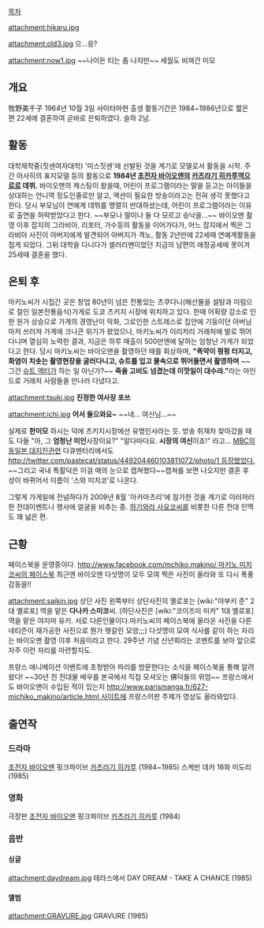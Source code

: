 [[목차]]

attachment:hikaru.jpg


attachment:old3.jpg
으...응?


attachment:now1.jpg
~~나이든 티는 좀 나지만~~ 세월도 비껴간 미모


== 개요 ==
牧野美千子
1964년 10월 3일 사이타마현 출생
활동기간은 1984~1986년으로 짧은 편
22세에 결혼하여 곧바로 은퇴하였다. 슬하 2남.


== 활동 ==
대학재학중(짓센여자대학) '미스짓센'에 선발된 것을 계기로 모델로서 활동을 시작. 주간 아사히의 표지모델 등의 활동으로 '''1984년 [[초전자 바이오맨]]의 [[카츠라기 히카루]]역으로로 데뷔.'''
바이오맨의 캐스팅이 왔을때, 어린이 프로그램이라는 말을 듣고는 아이들을 상대하는 언니역 정도인줄로만 알고, 액션이 필요한 방송이라고는 전혀 생각 못했다고 한다. 당시 부모님이 연예계 데뷔를 맹렬히 반대하셨는데, 어린이 프로그램이라는 이유로 출연을 허락받았다고 한다. ~~부모나 딸이나 둘 다 모르고 승낙을...~~
바이오맨 촬영 이후 잡지의 그라비아, 리포터, 가수등의 활동을 이어가다가, 어느 잡지에서 찍은 그라비아 사진이 아버지에게 발견되어 아버지가 격노, 활동 2년만에 22세때 연예계활동을 접게 되었다. 그뒤 대학을 다니다가 셀러리맨이었던 지금의 남편의 애정공세에 못이겨 25세때 결혼을 했다.


== 은퇴 후 ==
마키노씨가 시집간 곳은 창업 80년이 넘은 전통있는 츠쿠다니(해산물을 설탕과 미림으로 절인 일본전통음식)가게로 도쿄 츠키지 시장에 위치하고 있다.
한때 어획량 감소로 인한 원가 상승으로 가게의 경영난이 악화, 그로인한 스트레스로 집안에 기둥이던 아버님마저 쓰러져 가게에 크나큰 위기가 왔었으나, 마키노씨가 이리저리 거래처에 발로 뛰어다니며 열심히 노력한 결과, 지금은 하루 매출이 500만엔에 달하는 엄청난 가게가 되었다고 한다. 당시 마키노씨는 바이오맨을 촬영하던 때를 회상하며, '''"폭약이 펑펑 터지고, 화염이 치솟는 촬영현장을 굴러다니고, 슈트를 입고 물속으로 뛰어들면서 촬영하며''' ~~그건 [[슈트 액터]]가 하는 일 아닌가?~~ '''죽을 고비도 넘겼는데 이깟일이 대수랴."'''라는 마인드로 거래처 사람들을 만나러 다녔다고.

attachment:tsuki.jpg
'''진정한 여사장 포쓰'''

attachment:ichi.jpg
'''어서 들으와요~''' ~~네... 여신님...~~

실제로 '''한미모''' 하시는 덕에 츠키지시장에선 유명인사라는 듯. 방송 취재차 찾아갔을 때도 다들 "아, 그 '''엄청난 미인'''사장이요?" "알다마다요. '''시장의 여신'''이죠!" 라고... [[MBC]]의 [[동일본 대지진]]관련 다큐멘터리에서도 [[http://twitter.com/pastecat/status/449204460103811072/photo/1 등장했었다.]] ~~그리고 국내 특촬덕은 이걸 매의 눈으로 캡쳐했다~~캡쳐를 보면 나오지만 결혼 후 성이 바뀌어서 이름이 '스와 미치코'로 나온다.

그렇게 가게일에 전념하다가 2009년 8월 '아카마츠리'에 참가한 것을 계기로 이러저러한 전대이벤트나 행사에 얼굴을 비추는 중. [[하기와라 사요코]]씨를 비롯한 다른 전대 인맥도 꽤 넓은 편.
== 근황 ==
페이스북을 운영중이다.
[[http://www.facebook.com/mchiko.makino/ 마키노 미치코씨의 페이스북]] 
최근엔 바이오맨 다섯명이 모두 모여 찍은 사진이 올라와 또 다시 폭풍감동을!!


attachment:saikin.jpg
상단 사진 왼쪽부터 {{{#pink 핑크 파이브}}} {{{#yellow 옐로 포}}} {{{#blue 블루 쓰리}}} {{{#red 레드 원}}}  {{{#green 그린 투}}} 
상단사진의 옐로포는 [wiki:"야부키 준" 2대 옐로포] 역을 맡은 '''다나카 스미코'''씨.
(하단사진은 [wiki:"코이즈미 미카" 1대 옐로포] 역을 맡은 야지마 유키. 서로 다른인물이다.마키노씨의 페이스북에 올라온 사진을 다른 네티즌이 재가공한 사진으로 뭔가 헷갈린 모양;;;)
다섯명이 모여 식사를 같이 하는 자리는 바이오맨 촬영 이후 처음이라고 한다.
29주년 기념 신년회라는 코멘트를 보아 앞으로 자주 이런 자리를 마련할지도.

프랑스 애니메이션 이벤트에 초청받아 파리를 방문한다는 소식을 페이스북을 통해 알려왔다! ~~30년 전 전대물 배우를 본국에서 직접 모셔오는 佛덕들의 위엄~~ 프랑스에서도 바이오맨이 수입된 적이 있는지 [[http://www.parismanga.fr/627-michiko_makino/article.html 사이트]]에 프랑스어판 주제가 영상도 올라와있다.



== 출연작 ==
=== 드라마 ===
[[초전자 바이오맨]] 핑크파이브 [[카츠라기 히카루]] (1984~1985)
스케반 데카 16화 미도리 (1985)

=== 영화 ===
극장판 [[초전자 바이오맨]] 핑크파이브 [[카츠라기 히카루]] (1984)

=== 음반 ===
==== 싱글 ====
attachment:daydream.jpg
테라스에서 DAY DREAM  - TAKE A CHANCE (1985)

{{{#!HTML
<iframe width="420" height="315" src="http://www.youtube.com/embed/evgedJ9eMtM" frameborder="no" scrolling="no"></iframe>
}}}

==== 앨범 ====
attachment:GRAVURE.jpg
GRAVURE (1985)
